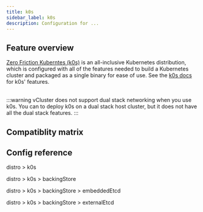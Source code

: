 ```yaml
---
title: k0s
sidebar_label: k0s
description: Configuration for ...
---
```



## Feature overview

[Zero Friction Kuberntes (k0s)](https://k0sproject.io/) is an all-inclusive Kubernetes distribution, which is configured with all of the features needed to build a Kubernetes cluster and packaged as a single binary for ease of use. See the [k0s docs](https://docs.k0sproject.io/) for k0s' features.

<br />
:::warning
vCluster does not support dual stack networking when you use k0s. You can to deploy k0s on a dual stack host cluster, but it does not have all the dual stack features.
:::

## Compatiblity matrix

<K0sCompat/>

## Config reference

distro > k0s
<DistroK0s/>


distro > k0s > backingStore
<BackingStore/>

distro > k0s > backingStore > embeddedEtcd
<EmbeddedEtcd/>

distro > k0s > backingStore > externalEtcd
<ExternalEtcd/>
